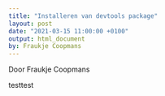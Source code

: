 ```yaml
---
title: "Installeren van devtools package"
layout: post
date: "2021-03-15 11:00:00 +0100"
output: html_document
by: Fraukje Coopmans
---
```


Door Fraukje Coopmans

testtest